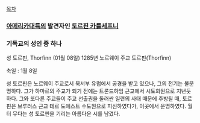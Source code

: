 [[목차]]


=== [[아메리카]]대륙의 발견자인 [[토르핀 카를세프니]] ===

=== 기독교의 성인 중 하나 ===

성 토르핀, Thorfinn (01월 08일) 1285년 노르웨이 주교  
토르핀(Thorfinn)

축일 : 1월 8일

성 토르핀은 노르웨이 주교로서 북서부 유럽에서 공경을 받고 있으나, 그의 전기는 불분명하다. 그가 하마르의 주교가 되기 전에는 트론드하임 근교에서 시토회원으로 지낸듯 하다. 그와 또다른 주교들이 주교 선출권을 둘러싼 일련의 사태 때문에 추방될 때, 토르핀은 브루러스 근교 테르 도에스트 수도원으로 피신하였다가, 이곳에서 운명하였다. 월터 무다는 성 토르핀을 기리는 아름다운 시를 남겼다.

 
